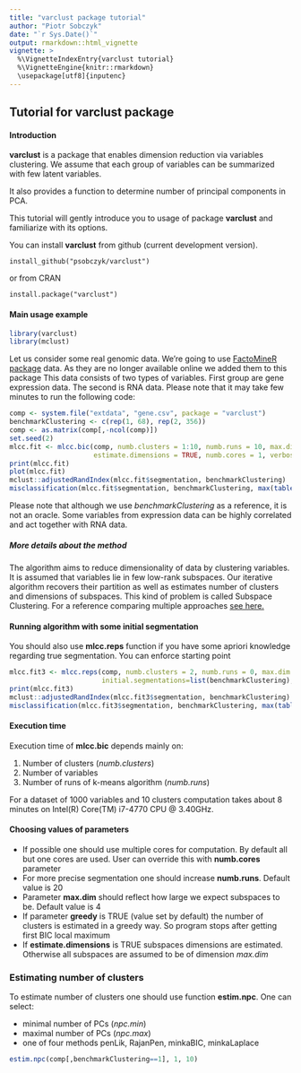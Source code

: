 ```yaml
---
title: "varclust package tutorial"
author: "Piotr Sobczyk"
date: "`r Sys.Date()`"
output: rmarkdown::html_vignette
vignette: >
  %\VignetteIndexEntry{varclust tutorial}
  %\VignetteEngine{knitr::rmarkdown}
  \usepackage[utf8]{inputenc}
---
```


## Tutorial for **varclust** package

#### Introduction

**varclust** is a package that enables dimension reduction via variables clustering. 
We assume that each group of variables can be summarized with few latent variables.

It also provides a function to determine number of principal components in PCA.

This tutorial will gently introduce you to usage of package **varclust** and
familiarize with its options.

You can install **varclust** from github (current development version).
```
install_github("psobczyk/varclust")
```

or from CRAN

```
install.package("varclust")
```

#### Main usage example

```r
library(varclust)
library(mclust)
```

Let us consider some real genomic data. We're going to use 
[FactoMineR package](http://factominer.free.fr/) data.
As they are no longer available online we added them to this package
This data consists of two types of variables. First group are gene 
expression data. The second is RNA data.
Please note that it may take few minutes to run the following code:
```r
comp <- system.file("extdata", "gene.csv", package = "varclust")
benchmarkClustering <- c(rep(1, 68), rep(2, 356))    
comp <- as.matrix(comp[,-ncol(comp)])
set.seed(2)
mlcc.fit <- mlcc.bic(comp, numb.clusters = 1:10, numb.runs = 10, max.dim = 8, greedy = TRUE, 
                     estimate.dimensions = TRUE, numb.cores = 1, verbose = FALSE)
print(mlcc.fit)
plot(mlcc.fit)
mclust::adjustedRandIndex(mlcc.fit$segmentation, benchmarkClustering)
misclassification(mlcc.fit$segmentation, benchmarkClustering, max(table(benchmarkClustering)), 2)
```

Please note that although we use *benchmarkClustering* as a reference, it is not
an oracle. Some variables from expression data can be highly correlated and act together with RNA data. 

##### More details about the method
The algorithm aims to reduce dimensionality of data by clustering variables.
It is assumed that variables lie in few low-rank subspaces. Our iterative algorithm
recovers their partition as well as estimates number of clusters and dimensions
of subspaces. This kind of problem is called Subspace Clustering. For a reference
comparing multiple approaches [see here.](http://cis.jhu.edu/~rvidal/publications/SPM-Tutorial-Final.pdf)

#### Running algorithm with some initial segmentation

You should also use **mlcc.reps** function if you have some apriori knowledge regarding true segmentation.
You can enforce starting point
```r
mlcc.fit3 <- mlcc.reps(comp, numb.clusters = 2, numb.runs = 0, max.dim = 8, 
                       initial.segmentations=list(benchmarkClustering), numb.cores=1)
print(mlcc.fit3)
mclust::adjustedRandIndex(mlcc.fit3$segmentation, benchmarkClustering)
misclassification(mlcc.fit3$segmentation, benchmarkClustering, max(table(benchmarkClustering)), 2)
```

#### Execution time
Execution time of **mlcc.bic** depends mainly on:

1. Number of clusters (*numb.clusters*)
2. Number of variables 
3. Number of runs of k-means algorithm (*numb.runs*)

For a dataset of 1000 variables and 10 clusters computation takes about 
8 minutes on Intel(R) Core(TM) i7-4770 CPU @ 3.40GHz.

#### Choosing values of parameters

* If possible one should use multiple cores for computation. By default all 
  but one cores are used. User can override this with **numb.cores** parameter
* For more precise segmentation one should increase **numb.runs**. 
  Default value is 20
* Parameter **max.dim** should reflect how large we expect subspaces to be. 
  Default value is 4
* If parameter **greedy** is TRUE (value set by default) the number of clusters
  is estimated in a greedy way. So program stops after getting first 
  BIC local maximum
* If **estimate.dimensions** is TRUE subspaces dimensions are estimated. 
  Otherwise all subspaces are assumed to be of dimension *max.dim*
  
### Estimating number of clusters

To estimate number of clusters one should use function **estim.npc**.
One can select:

* minimal number of PCs (*npc.min*)
* maximal number of PCs (*npc.max*)
* one of four methods penLik, RajanPen, minkaBIC, minkaLaplace

```r
estim.npc(comp[,benchmarkClustering==1], 1, 10)
```
